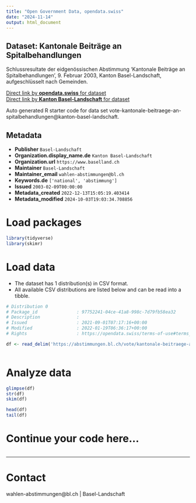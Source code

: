 ```yaml
---
title: "Open Government Data, opendata.swiss"
date: "2024-11-14"
output: html_document
---
```


## Dataset: Kantonale Beiträge an Spitalbehandlungen

Schlussresultate der eidgenössischen Abstimmung 'Kantonale Beiträge an Spitalbehandlungen', 9. Februar 2003, Kanton Basel-Landschaft, aufgeschlüsselt nach Gemeinden.

[Direct link by **opendata.swiss** for dataset](https://opendata.swiss/de/dataset/kantonale-beitrage-an-spitalbehandlungen)<br>
[Direct link by **Kanton Basel-Landschaft** for dataset](https://abstimmungen.bl.ch/vote/kantonale-beitraege-an-spitalbehandlungen/data)

Auto generated R starter code for data set vote-kantonale-beitraege-an-spitalbehandlungen@kanton-basel-landschaft.

## Metadata

- **Publisher** `Basel-Landschaft`
- **Organization.display_name.de** `Kanton Basel-Landschaft`
- **Organization.url** `https://www.baselland.ch`
- **Maintainer** `Basel-Landschaft`
- **Maintainer_email** `wahlen-abstimmungen@bl.ch`
- **Keywords.de** `['national', 'abstimmung']`
- **Issued** `2003-02-09T00:00:00`
- **Metadata_created** `2022-12-13T15:05:19.403414`
- **Metadata_modified** `2024-10-03T19:03:34.708856`


# Load packages

```r

library(tidyverse)
library(skimr)

```

# Load data

-   The dataset has 1 distribution(s) in CSV format.
-   All available CSV distributions are listed below and can be read into a tibble.

```r

# Distribution 0
# Package_id               : 97752241-04ce-41a8-998c-7d79fb58ea32
# Description              : 
# Issued                   : 2021-09-01T07:17:16+00:00
# Modified                 : 2022-01-19T06:36:17+00:00
# Rights                   : https://opendata.swiss/terms-of-use#terms_by

df <- read_delim('https://abstimmungen.bl.ch/vote/kantonale-beitraege-an-spitalbehandlungen/data-csv')



```

# Analyze data

```r

glimpse(df)
str(df)
skim(df)

head(df)
tail(df)

```

# Continue your code here...

```r

```

------------------------------------------------------------------------

# Contact

wahlen-abstimmungen@bl.ch | Basel-Landschaft
